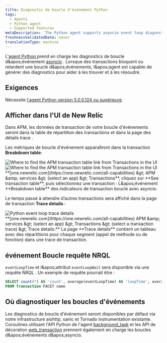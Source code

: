 ```yaml
---
title: Diagnostic de boucle d'événement Python
tags:
  - Agents
  - Python agent
  - Supported features
metaDescription: 'The Python agent supports asyncio event loop diagnostics, giving you insight into transactions delaying or blocking the completion of event loops.'
freshnessValidatedDate: never
translationType: machine
---
```


L&apos;[agent Python ](/docs/agents/python-agent/getting-started/introduction-new-relic-python)prend en charge les diagnostics de boucle d&amp;apos;événement [asyncio](https://docs.python.org/3/library/asyncio.html) . Lorsque des transactions bloquent ou retardent une boucle d&amp;apos;événements, l&amp;apos;agent est capable de générer des diagnostics pour aider à les trouver et à les résoudre.

## Exigences

Nécessite [l&apos;agent Python version 5.0.0.124 ou supérieure](/docs/release-notes/agent-release-notes/python-release-notes).

## Afficher dans l&apos;UI de New Relic

Dans APM, les données de transaction de votre boucle d&apos;événements seront dans la table de répartition des transactions et dans la page des détails trace .

Les métriques de boucle d&apos;événement apparaîtront dans la transaction <DNT>**Breakdown table**</DNT>:

<img title="Find APM transaction table" alt="Where to find the APM transaction table link from Transactions in the UI" src="/images/apm_screenshot-full_find-apm-transaction-table.webp" />

<img title="Find APM transaction table" alt="Where to find the APM transaction table link from Transactions in the UI" src="/images/apm_screenshot-crop_transaction-table-breakdown.webp" />

<figcaption>
  <DNT>**[one.newrelic.com](https://one.newrelic.com/all-capabilities) &amp;gt; APM &amp;amp; services &amp;gt; (select an app) &amp;gt; Transactions**</DNT>, cliquez sur <DNT>**See transaction table**</DNT>, puis sélectionnez une transaction : L&amp;apos;événement <DNT>**Breakdown table**</DNT> des indicateurs de transaction boucle avec asyncio.
</figcaption>

Le temps passé à attendre d’autres transactions sera affiché dans la page de transaction <DNT>**Trace details**</DNT> :

<img title="python-event-loop-trace-details.png" alt="Python event loop trace details" src="/images/apm_screenshot-crop_transaction-breakdown-page.webp" />

<figcaption>
  <DNT>**[one.newrelic.com](https://one.newrelic.com/all-capabilities) APM &amp;amp; services &amp;gt; (select an app) &amp;gt; Transactions &amp;gt; (select a transaction trace) &amp;gt; Trace details:**</DNT> La page <DNT>**Trace details**</DNT> contient un tableau avec des répartitions pour chaque segment (appel de méthode ou de fonction) dans une trace de transaction.
</figcaption>

## événement Boucle requête NRQL

`eventLoopTime` et l&amp;apos;attribut `eventLoopWait` sera disponible via une requête NRQL . Un exemple de requête pourrait être :

```sql
SELECT count(*) AS 'count', average(eventLoopTime) AS 'loopTime', average(eventLoopWait) AS 'loopWait' 
FROM Transaction FACET name
```

## Où diagnostiquer les boucles d&apos;événements

Les diagnostics de boucle d&apos;événement seront disponibles par défaut via notre infrastructure aiohttp, sanic et Tornado instrumentation existante. Coroutines utilisant l&apos;API Python de l&apos;agent [background\_task](/docs/agents/python-agent/python-agent-api/background_task) et les API de décoration [web\_transaction](/docs/agents/python-agent/python-agent-api/webtransaction) prennent également en charge les boucles d&amp;apos;événements d&amp;apos;asyncio.
